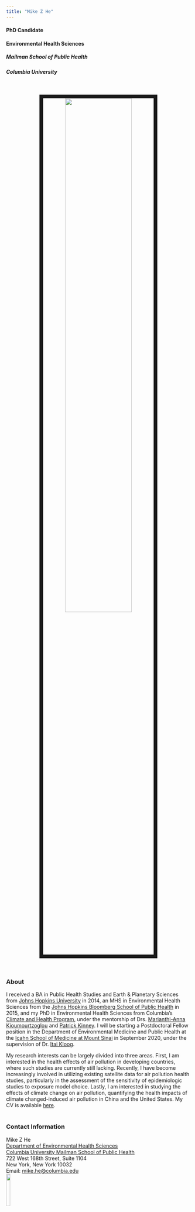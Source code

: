 ```yaml
---
title: "Mike Z He"
---
```


#### PhD Candidate
#### Environmental Health Sciences
##### Mailman School of Public Health
##### Columbia University

<br>
<p align = "center">
<img src="images/Mike_He.jpg" style="width:60%; border:10px solid">
</p>
<br>

### About
I received a BA in Public Health Studies and Earth & Planetary Sciences from [Johns Hopkins University](https://www.jhu.edu/) in 2014, an MHS in Environmental Health Sciences from the [Johns Hopkins Bloomberg School of Public Health](https://ehe.jhu.edu/) in 2015, and my PhD in Environmental Health Sciences from Columbia's [Climate and Health Program](https://www.mailman.columbia.edu/research/climate-and-health-program), under the mentorship of Drs. [Marianthi-Anna Kioumourtzoglou](https://www.mailman.columbia.edu/people/our-faculty/mk3961) and [Patrick Kinney](https://www.bu.edu/sph/profile/patrick-kinney/). I will be starting a Postdoctoral Fellow position in the Department of Environmental Medicine and Public Health at the [Icahn School of Medicine at Mount Sinai](https://icahn.mssm.edu/) in September 2020, under the supervision of Dr. [Itai Kloog](https://www.mountsinai.org/profiles/itai-kloog2).<br>

My research interests can be largely divided into three areas. First, I am interested in the health effects of air pollution in developing countries, where such studies are currently still lacking. Recently, I have become increasingly involved in utilizing existing satellite data for air pollution health studies, particularly in the assessment of the sensitivity of epidemiologic studies to exposure model choice. Lastly, I am interested in studying the effects of climate change on air pollution, quantifying the health impacts of climate changed-induced air pollution in China and the United States. My CV is available [here](cv_he.pdf).<br><br>

### Contact Information

Mike Z He <br>
[Department of Environmental Health Sciences](https://www.mailman.columbia.edu/academics/departments/environmental-health-sciences-ehs)<br>
[Columbia University Mailman School of Public Health](https://www.mailman.columbia.edu/)<br>
722 West 168th Street, Suite 1104<br>
New York, New York 10032<br>
Email: [mike.he@columbia.edu](mailto:<zh2263@cumc.columbia.edu>)<br>
<img src="images/makLab_logo.jpg" style="width:15%">
